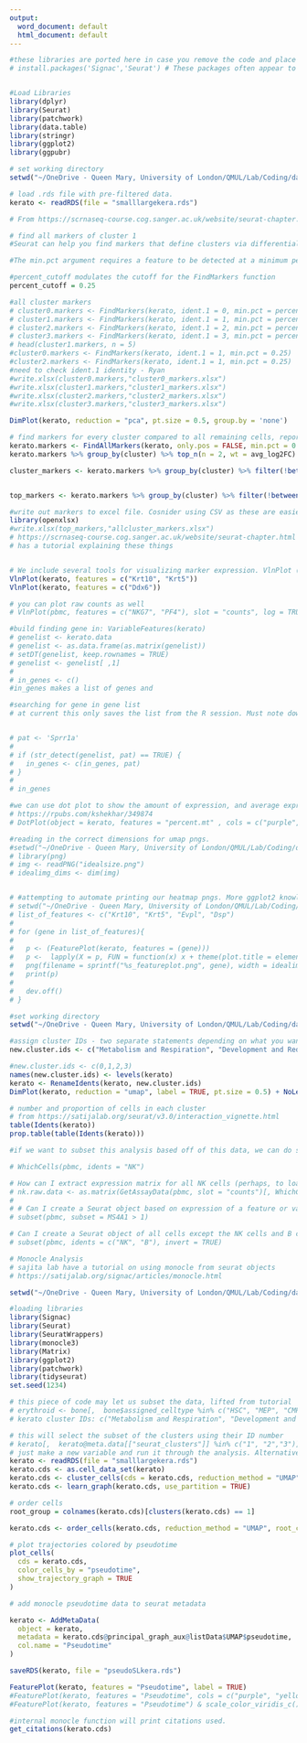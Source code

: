 ```yaml
---
output:
  word_document: default
  html_document: default
---
```


```r
#these libraries are ported here in case you remove the code and place elsewhere.
# install.packages('Signac','Seurat') # These packages often appear to be outdated/broken, so this line ensures up to date libraries before code running. 


#Load Libraries
library(dplyr)
library(Seurat)
library(patchwork)
library(data.table)
library(stringr)
library(ggplot2)
library(ggpubr)

# set working directory
setwd("~/OneDrive - Queen Mary, University of London/QMUL/Lab/Coding/data/R/Seurat/SandLKerato")

# load .rds file with pre-filtered data. 
kerato <- readRDS(file = "smalllargekera.rds")

```
```r
# From https://scrnaseq-course.cog.sanger.ac.uk/website/seurat-chapter.html

# find all markers of cluster 1
#Seurat can help you find markers that define clusters via differential expression. By default, it identifes positive and negative markers of a single cluster (specified in ident.1), compared to all other cells. FindAllMarkers automates this process for all clusters, but you can also test groups of clusters vs. each other, or against all cells.

#The min.pct argument requires a feature to be detected at a minimum percentage in either of the two groups of cells, and the thresh.test argument requires a feature to be differentially expressed (on average) by some amount between the two groups. You can set both of these to 0, but with a dramatic increase in time - since this will test a large number of features that are unlikely to be highly discriminatory. As another option to speed up these computations, max.cells.per.ident can be set. This will downsample each identity class to have no more cells than whatever this is set to. While there is generally going to be a loss in power, the speed increases can be significiant and the most highly differentially expressed features will likely still rise to the top.

#percent_cutoff modulates the cutoff for the FindMarkers function
percent_cutoff = 0.25

#all cluster markers
# cluster0.markers <- FindMarkers(kerato, ident.1 = 0, min.pct = percent_cutoff)
# cluster1.markers <- FindMarkers(kerato, ident.1 = 1, min.pct = percent_cutoff)
# cluster2.markers <- FindMarkers(kerato, ident.1 = 2, min.pct = percent_cutoff)
# cluster3.markers <- FindMarkers(kerato, ident.1 = 3, min.pct = percent_cutoff)
# head(cluster1.markers, n = 5)
#cluster0.markers <- FindMarkers(kerato, ident.1 = 1, min.pct = 0.25)
#cluster2.markers <- FindMarkers(kerato, ident.1 = 1, min.pct = 0.25)
#need to check ident.1 identity - Ryan 
#write.xlsx(cluster0.markers,"cluster0_markers.xlsx")
#write.xlsx(cluster1.markers,"cluster1_markers.xlsx")
#write.xlsx(cluster2.markers,"cluster2_markers.xlsx")
#write.xlsx(cluster3.markers,"cluster3_markers.xlsx")
```

```r
DimPlot(kerato, reduction = "pca", pt.size = 0.5, group.by = 'none')
```


```r
# find markers for every cluster compared to all remaining cells, report only the positive ones
kerato.markers <- FindAllMarkers(kerato, only.pos = FALSE, min.pct = 0.25, logfc.threshold = 0.25)
kerato.markers %>% group_by(cluster) %>% top_n(n = 2, wt = avg_log2FC)

cluster_markers <- kerato.markers %>% group_by(cluster) %>% filter(!between(avg_log2FC, -0.6, 0.6) & p_val_adj < 0.05)


top_markers <- kerato.markers %>% group_by(cluster) %>% filter(!between(avg_log2FC, -1, 1) & p_val_adj < 0.05)

#write out markers to excel file. Cosnider using CSV as these are easier to manipulate.
library(openxlsx)
#write.xlsx(top_markers,"allcluster_markers.xlsx")
# https://scrnaseq-course.cog.sanger.ac.uk/website/seurat-chapter.html
# has a tutorial explaining these things



```

```r
# We include several tools for visualizing marker expression. VlnPlot (shows expression probability distributions across clusters), and FeaturePlot (visualizes feature expression on a tSNE or PCA plot) are our most commonly used visualizations. We also suggest exploring RidgePlot, CellScatter, and DotPlot as additional methods to view your dataset. Uncomment below with genes in keratinocytes to use VlnPlot
VlnPlot(kerato, features = c("Krt10", "Krt5"))
VlnPlot(kerato, features = c("Ddx6"))

# you can plot raw counts as well
# VlnPlot(pbmc, features = c("NKG7", "PF4"), slot = "counts", log = TRUE)
```


```r
#build finding gene in: VariableFeatures(kerato)
# genelist <- kerato.data 
# genelist <- as.data.frame(as.matrix(genelist))
# setDT(genelist, keep.rownames = TRUE)
# genelist <- genelist[ ,1]
# 
# in_genes <- c()
#in_genes makes a list of genes and 
```

```r
#searching for gene in gene list
# at current this only saves the list from the R session. Must note down all genes somewhere else for now. Get it to save a file. 


# pat <- 'Sprr1a'
# 
# if (str_detect(genelist, pat) == TRUE) {
#   in_genes <- c(in_genes, pat)
# }
# 
# in_genes
```



```r
#we can use dot plot to show the amount of expression, and average expression of the genes within the clusters.
# https://rpubs.com/kshekhar/349874
# DotPlot(object = kerato, features = "percent.mt" , cols = c("purple", "yellow"))
```


```r
#reading in the correct dimensions for umap pngs. 
#setwd("~/OneDrive - Queen Mary, University of London/QMUL/Lab/Coding/data/R/Seurat/SandLKerato/images")
# library(png)
# img <- readPNG("idealsize.png")
# idealimg_dims <- dim(img) 



```


```r
# #attempting to automate printing our heatmap pngs. More ggplot2 knowledge will be required to sort formatting. 
# setwd("~/OneDrive - Queen Mary, University of London/QMUL/Lab/Coding/data/R/Seurat/SandLKerato/images")
# list_of_features <- c("Krt10", "Krt5", "Evpl", "Dsp")
# 
# for (gene in list_of_features){
# 
#   p <- (FeaturePlot(kerato, features = (gene)))
#   p <-  lapply(X = p, FUN = function(x) x + theme(plot.title = element_text(size = 5)))
#   png(filename = sprintf("%s_featureplot.png", gene), width = idealimg_dims[2], height = idealimg_dims[1])
#   print(p)
# 
#   dev.off()
# }
```


```r
#set working directory
setwd("~/OneDrive - Queen Mary, University of London/QMUL/Lab/Coding/data/R/Seurat/SandLKerato")

#assign cluster IDs - two separate statements depending on what you want, numerics or character labels
new.cluster.ids <- c("Metabolism and Respiration", "Development and Reduced Translation", "Translating", "Keratinocyte Differentiation")

#new.cluster.ids <- c(0,1,2,3)
names(new.cluster.ids) <- levels(kerato)
kerato <- RenameIdents(kerato, new.cluster.ids)
DimPlot(kerato, reduction = "umap", label = TRUE, pt.size = 0.5) + NoLegend()

# number and proportion of cells in each cluster
# from https://satijalab.org/seurat/v3.0/interaction_vignette.html
table(Idents(kerato))
prop.table(table(Idents(kerato)))
```
```r
#if we want to subset this analysis based off of this data, we can do so with this tutorial: https://satijalab.org/seurat/v3.0/interaction_vignette.html

# WhichCells(pbmc, idents = "NK")

# How can I extract expression matrix for all NK cells (perhaps, to load into another package)
# nk.raw.data <- as.matrix(GetAssayData(pbmc, slot = "counts")[, WhichCells(pbmc, ident = "NK")])
# 
# # Can I create a Seurat object based on expression of a feature or value in object metadata?
# subset(pbmc, subset = MS4A1 > 1)

# Can I create a Seurat object of all cells except the NK cells and B cells?
# subset(pbmc, idents = c("NK", "B"), invert = TRUE)
```


```r
# Monocle Analysis 
# sajita lab have a tutorial on using monocle from seurat objects
# https://satijalab.org/signac/articles/monocle.html

setwd("~/OneDrive - Queen Mary, University of London/QMUL/Lab/Coding/data/R/Seurat/SandLKerato")

#loading libraries
library(Signac)
library(Seurat)
library(SeuratWrappers)
library(monocle3)
library(Matrix)
library(ggplot2)
library(patchwork)
library(tidyseurat)
set.seed(1234)
```




```r
# this piece of code may let us subset the data, lifted from tutorial
# erythroid <- bone[,  bone$assigned_celltype %in% c("HSC", "MEP", "CMP-BMP")]
# kerato cluster IDs: c("Metabolism and Respiration", "Development and Reduced Translation", "Translating", "Keratinocyte Differentiation")

# this will select the subset of the clusters using their ID number
# kerato[,  kerato@meta.data[["seurat_clusters"]] %in% c("1", "2","3")]
# just make a new variable and run it through the analysis. Alternatively, subset the seurat object, recluster and go from there. 
kerato <- readRDS(file = "smalllargekera.rds")
kerato.cds <- as.cell_data_set(kerato)
kerato.cds <- cluster_cells(cds = kerato.cds, reduction_method = "UMAP")
kerato.cds <- learn_graph(kerato.cds, use_partition = TRUE)
```

```r
# order cells
root_group = colnames(kerato.cds)[clusters(kerato.cds) == 1]

kerato.cds <- order_cells(kerato.cds, reduction_method = "UMAP", root_cells = root_group)

# plot trajectories colored by pseudotime
plot_cells(
  cds = kerato.cds,
  color_cells_by = "pseudotime",
  show_trajectory_graph = TRUE
)

# add monocle pseudotime data to seurat metadata

kerato <- AddMetaData(
  object = kerato,
  metadata = kerato.cds@principal_graph_aux@listData$UMAP$pseudotime,
  col.name = "Pseudotime"
)

saveRDS(kerato, file = "pseudoSLkera.rds")

FeaturePlot(kerato, features = "Pseudotime", label = TRUE)
#FeaturePlot(kerato, features = "Pseudotime", cols = c("purple", "yellow")) 
#FeaturePlot(kerato, features = "Pseudotime") & scale_color_viridis_c()


```

```r
#internal monocle function will print citations used. 
get_citations(kerato.cds)
```










